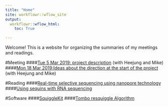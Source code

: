 ```yaml
---
title: "Home"
site: workflowr::wflow_site
output:
  workflowr::wflow_html:
    toc: True

---
```


Welcome! This is a website for organizing the summaries of my meetings and readings.

#Meeting
####[Tue 5 Mar 2019: project description](5_Mar__with_HJ_and_MK_.html) (with Heejung and Mike)
####[Mon 18 Mar 2019:Ideas about the direction at the start of the project](18_Mar_with_HJ_and_MK.html) (with Heejung and Mike)

#Reading
####[Real-time selective sequencing using nanopore technology](Matthew_2016.html)
####[Using sequins with RNA sequencing](Using_sequins_with_RNA_sequencing.html)

#Software
####[SquiggleKit](SquiggleKit.html)
####[Tombo resquiggle Algorithm](Tombo_resquiggle.html)
